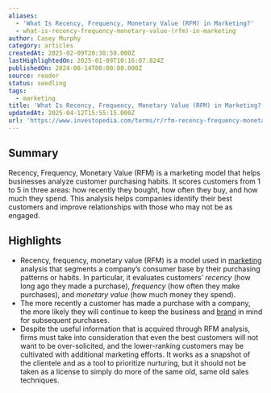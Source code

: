 ```yaml
---
aliases:
  - 'What Is Recency, Frequency, Monetary Value (RFM) in Marketing?'
  - what-is-recency-frequency-monetary-value-(rfm)-in-marketing
author: Casey Murphy
category: articles
createdAt: 2025-02-09T20:38:50.000Z
lastHighlightedOn: 2025-01-09T10:16:07.824Z
publishedOn: 2024-08-14T00:00:00.000Z
source: reader
status: seedling
tags:
  - marketing
title: 'What Is Recency, Frequency, Monetary Value (RFM) in Marketing?'
updatedAt: 2025-04-12T15:55:15.000Z
url: 'https://www.investopedia.com/terms/r/rfm-recency-frequency-monetary-value.asp'
---
```

## Summary

Recency, Frequency, Monetary Value (RFM) is a marketing model that helps businesses analyze customer purchasing habits. It scores customers from 1 to 5 in three areas: how recently they bought, how often they buy, and how much they spend. This analysis helps companies identify their best customers and improve relationships with those who may not be as engaged.

## Highlights

- Recency, frequency, monetary value (RFM) is a model used in [marketing](https://www.investopedia.com/terms/m/marketing.asp) analysis that segments a company’s consumer base by their purchasing patterns or habits. In particular, it evaluates customers’ _recency_ (how long ago they made a purchase), _frequency_ (how often they make purchases), and _monetary value_ (how much money they spend).
- The more recently a customer has made a purchase with a company, the more likely they will continue to keep the business and [brand](https://www.investopedia.com/articles/financial-theory/11/branding-ultimate-economic-moat.asp) in mind for subsequent purchases.
- Despite the useful information that is acquired through RFM analysis, firms must take into consideration that even the best customers will not want to be over-solicited, and the lower-ranking customers may be cultivated with additional marketing efforts. It works as a snapshot of the clientele and as a tool to prioritize nurturing, but it should not be taken as a license to simply do more of the same old, same old sales techniques.
